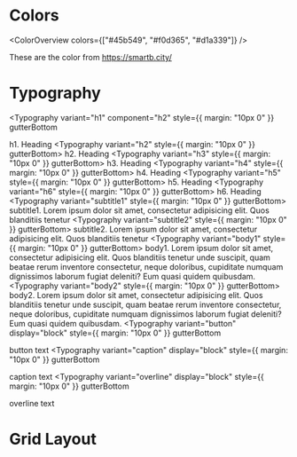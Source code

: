 
<Meta title="Overview/Cheatsheet/Foundation" />

# Colors

<ColorOverview colors={["#45b549", "#f0d365", "#d1a339"]} />

These are the color from https://smartb.city/

# Typography

<Typography
  variant="h1"
  component="h2"
  style={{ margin: "10px 0" }}
  gutterBottom
>
  h1. Heading
</Typography>
<Typography variant="h2" style={{ margin: "10px 0" }} gutterBottom>
  h2. Heading
</Typography>
<Typography variant="h3" style={{ margin: "10px 0" }} gutterBottom>
  h3. Heading
</Typography>
<Typography variant="h4" style={{ margin: "10px 0" }} gutterBottom>
  h4. Heading
</Typography>
<Typography variant="h5" style={{ margin: "10px 0" }} gutterBottom>
  h5. Heading
</Typography>
<Typography variant="h6" style={{ margin: "10px 0" }} gutterBottom>
  h6. Heading
</Typography>
<Typography variant="subtitle1" style={{ margin: "10px 0" }} gutterBottom>
  subtitle1. Lorem ipsum dolor sit amet, consectetur adipisicing elit. Quos
  blanditiis tenetur
</Typography>
<Typography variant="subtitle2" style={{ margin: "10px 0" }} gutterBottom>
  subtitle2. Lorem ipsum dolor sit amet, consectetur adipisicing elit. Quos
  blanditiis tenetur
</Typography>
<Typography variant="body1" style={{ margin: "10px 0" }} gutterBottom>
  body1. Lorem ipsum dolor sit amet, consectetur adipisicing elit. Quos
  blanditiis tenetur unde suscipit, quam beatae rerum inventore consectetur,
  neque doloribus, cupiditate numquam dignissimos laborum fugiat deleniti? Eum
  quasi quidem quibusdam.
</Typography>
<Typography variant="body2" style={{ margin: "10px 0" }} gutterBottom>
  body2. Lorem ipsum dolor sit amet, consectetur adipisicing elit. Quos
  blanditiis tenetur unde suscipit, quam beatae rerum inventore consectetur,
  neque doloribus, cupiditate numquam dignissimos laborum fugiat deleniti? Eum
  quasi quidem quibusdam.
</Typography>
<Typography
  variant="button"
  display="block"
  style={{ margin: "10px 0" }}
  gutterBottom
>
  button text
</Typography>
<Typography
  variant="caption"
  display="block"
  style={{ margin: "10px 0" }}
  gutterBottom
>
  caption text
</Typography>
<Typography
  variant="overline"
  display="block"
  style={{ margin: "10px 0" }}
  gutterBottom
>
  overline text
</Typography>

# Grid Layout

<GridOverview />
